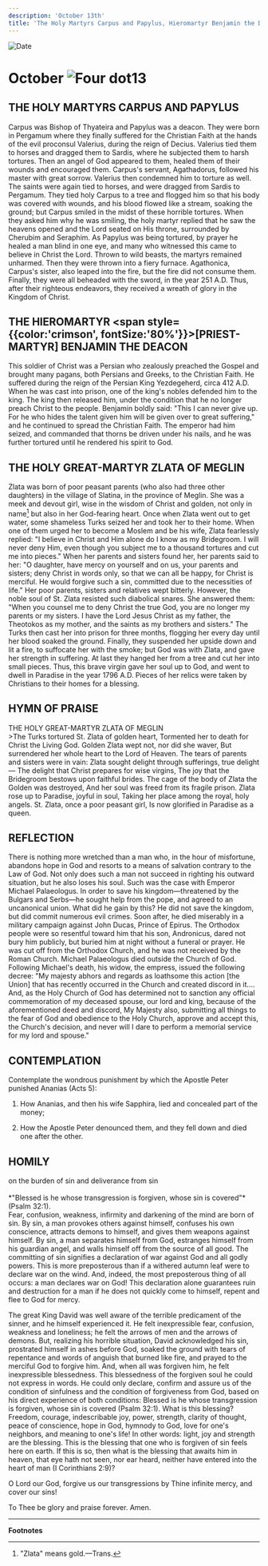 ```yaml
---
description: 'October 13th'
title: 'The Holy Martyrs Carpus and Papylus, Hieromartyr Benjamin the Deacon, Holy Great Martyr Zlata of Meglin'
---
```


<RunningHead />
<Image src="/title-imprint.png" height={68} width={50} alt="Date" className="title-imprint"/>

# <div id="date">October <Image className="four-dot" src="/four-dot.png" height={15} width={15} alt="Four dot" />13</div>

## THE HOLY MARTYRS CARPUS AND PAPYLUS

Carpus was Bishop of Thyateira and Papylus was a deacon. They were born in Pergamum where they finally suffered for the Christian Faith at the hands of the evil proconsul Valerius, during the reign of Decius. Valerius tied them to horses and dragged them to Sardis, where he subjected them to harsh tortures. Then an angel of God appeared to them, healed them of their wounds and encouraged them. Carpus's servant, Agathadorus, followed his master with great sorrow. Valerius then condemned him to torture as well. The saints were again tied to horses, and were dragged from Sardis to Pergamum. They tied holy Carpus to a tree and flogged him so that his body was covered with wounds, and his blood flowed like a stream, soaking the ground; but Carpus smiled in the midst of these horrible tortures. When they asked him why he was smiling, the holy martyr replied that he saw the heavens opened and the Lord seated on His throne, surrounded by Cherubim and Seraphim. As Papylus was being tortured, by prayer he healed a man blind in one eye, and many who witnessed this came to believe in Christ the Lord. Thrown to wild beasts, the martyrs remained unharmed. Then they were thrown into a fiery furnace. Agathonica, Carpus's sister, also leaped into the fire, but the fire did not consume them. Finally, they were all beheaded with the sword, in the year 251 A.D. Thus, after their righteous endeavors, they received a wreath of glory in the Kingdom of Christ.

## THE HIEROMARTYR <span style={{color:'crimson', fontSize:'80%'}}>[PRIEST-MARTYR]</span> BENJAMIN THE DEACON

This soldier of Christ was a Persian who zealously preached the Gospel and brought many pagans, both Persians and Greeks, to the Christian Faith. He suffered during the reign of the Persian King Yezdegeherd, circa 412 A.D. When he was cast into prison, one of the king's nobles defended him to the king. The king then released him, under the condition that he no longer preach Christ to the people. Benjamin boldly said: "This I can never give up. For he who hides the talent given him will be given over to great suffering," and he continued to spread the Christian Faith. The emperor had him seized, and commanded that thorns be driven under his nails, and he was further tortured until he rendered his spirit to God.

## THE HOLY GREAT-MARTYR ZLATA OF MEGLIN

Zlata was born of poor peasant parents (who also had three other daughters) in the village of Slatina, in the province of Meglin. She was a meek and devout girl, wise in the wisdom of Christ and golden, not only in name[^1] but also in her God-fearing heart. Once when Zlata went out to get water, some shameless Turks seized her and took her to their home. When one of them urged her to become a Moslem and be his wife, Zlata fearlessly replied: "I believe in Christ and Him alone do I know as my Bridegroom. I will never deny Him, even though you subject me to a thousand tortures and cut me into pieces." When her parents and sisters found her, her parents said to her: "O daughter, have mercy on yourself and on us, your parents and sisters; deny Christ in words only, so that we can all be happy, for Christ is merciful. He would forgive such a sin, committed due to the necessities of life." Her poor parents, sisters and relatives wept bitterly. However, the noble soul of St. Zlata resisted such diabolical snares. She answered them: "When you counsel me to deny Christ the true God, you are no longer my parents or my sisters. I have the Lord Jesus Christ as my father, the Theotokos as my mother, and the saints as my brothers and sisters." The Turks then cast her into prison for three months, flogging her every day until her blood soaked the ground. Finally, they suspended her upside down and lit a fire, to suffocate her with the smoke; but God was with Zlata, and gave her strength in suffering. At last they hanged her from a tree and cut her into small pieces. Thus, this brave virgin gave her soul up to God, and went to dwell in Paradise in the year 1796 A.D. Pieces of her relics were taken by Christians to their homes for a blessing.


## HYMN OF PRAISE
<div style={{textAlign:'center', color:'crimson', fontWeight:'bold'}}>
THE HOLY GREAT-MARTYR ZLATA OF MEGLIN
</div>
>The Turks tortured St. Zlata of golden heart,  
Tormented her to death for Christ the Living God.  
Golden Zlata wept not, nor did she waver,  
But surrendered her whole heart to the Lord of Heaven.  
The tears of parents and sisters were in vain:  
Zlata sought delight through sufferings, true delight—  
The delight that Christ prepares for wise virgins,  
The joy that the Bridegroom bestows upon faithful brides.  
The cage of the body of Zlata the Golden was destroyed,  
And her soul was freed from its fragile prison.  
Zlata rose up to Paradise, joyful in soul,  
Taking her place among the royal, holy angels.  
St. Zlata, once a poor peasant girl,  
Is now glorified in Paradise as a queen.   


## REFLECTION

There is nothing more wretched than a man who, in the hour of misfortune, abandons hope in God and resorts to a means of salvation contrary to the Law of God. Not only does such a man not succeed in righting his outward situation, but he also loses his soul. Such was the case with Emperor Michael Palaeologus. In order to save his kingdom—threatened by the Bulgars and Serbs—he sought help from the pope, and agreed to an uncanonical union. What did he gain by this? He did not save the kingdom, but did commit numerous evil crimes. Soon after, he died miserably in a military campaign against John Ducas, Prince of Epirus. The Orthodox people were so resentful toward him that his son, Andronicus, dared not bury him publicly, but buried him at night without a funeral or prayer. He was cut off from the Orthodox Church, and he was not received by the Roman Church. Michael Palaeologus died outside the Church of God. Following Michael's death, his widow, the empress, issued the following decree: "My majesty abhors and regards as loathsome this action [the Union] that has recently occurred in the Church and created discord in it…. And, as the Holy Church of God has determined not to sanction any official commemoration of my deceased spouse, our lord and king, because of the aforementioned deed and discord, My Majesty also, submitting all things to the fear of God and obedience to the Holy Church, approve and accept this, the Church's decision, and never will I dare to perform a memorial service for my lord and spouse."


## CONTEMPLATION

Contemplate the wondrous punishment by which the Apostle Peter punished Ananias (Acts 5):

1. How Ananias, and then his wife Sapphira, lied and concealed part of the money;

2. How the Apostle Peter denounced them, and they fell down and died one after the other.


## HOMILY
<div style={{textAlign:'center', color:'crimson', fontWeight:'bold'}}>
on the burden of sin and deliverance from sin
</div>
<br />
<div style={{textAlign:'right'}}>
*"Blessed is he whose transgression is forgiven, whose sin is covered"* (Psalm 32:1).
</div>
Fear, confusion, weakness, infirmity and darkening of the mind are born of sin. By sin, a man provokes others against himself, confuses his own conscience, attracts demons to himself, and gives them weapons against himself. By sin, a man separates himself from God, estranges himself from his guardian angel, and walls himself off from the source of all good. The committing of sin signifies a declaration of war against God and all godly powers. This is more preposterous than if a withered autumn leaf were to declare war on the wind. And, indeed, the most preposterous thing of all occurs: a man declares war on God! This declaration alone guarantees ruin and destruction for a man if he does not quickly come to himself, repent and flee to God for mercy.

The great King David was well aware of the terrible predicament of the sinner, and he himself experienced it. He felt inexpressible fear, confusion, weakness and loneliness; he felt the arrows of men and the arrows of demons. But, realizing his horrible situation, David acknowledged his sin, prostrated himself in ashes before God, soaked the ground with tears of repentance and words of anguish that burned like fire, and prayed to the merciful God to forgive him. And, when all was forgiven him, he felt inexpressible blessedness. This blessedness of the forgiven soul he could not express in words. He could only declare, confirm and assure us of the condition of sinfulness and the condition of forgiveness from God, based on his direct experience of both conditions: Blessed is he whose transgression is forgiven, whose sin is covered (Psalm 32:1). What is this blessing? Freedom, courage, indescribable joy, power, strength, clarity of thought, peace of conscience, hope in God, hymnody to God, love for one's neighbors, and meaning to one's life! In other words: light, joy and strength are the blessing. This is the blessing that one who is forgiven of sin feels here on earth. If this is so, then what is the blessing that awaits him in heaven, that eye hath not seen, nor ear heard, neither have entered into the heart of man (I Corinthians 2:9)?

O Lord our God, forgive us our transgressions by Thine infinite mercy, and cover our sins!

To Thee be glory and praise forever. Amen.

---
**Footnotes**

[^1]: "Zlata" means gold.—Trans.